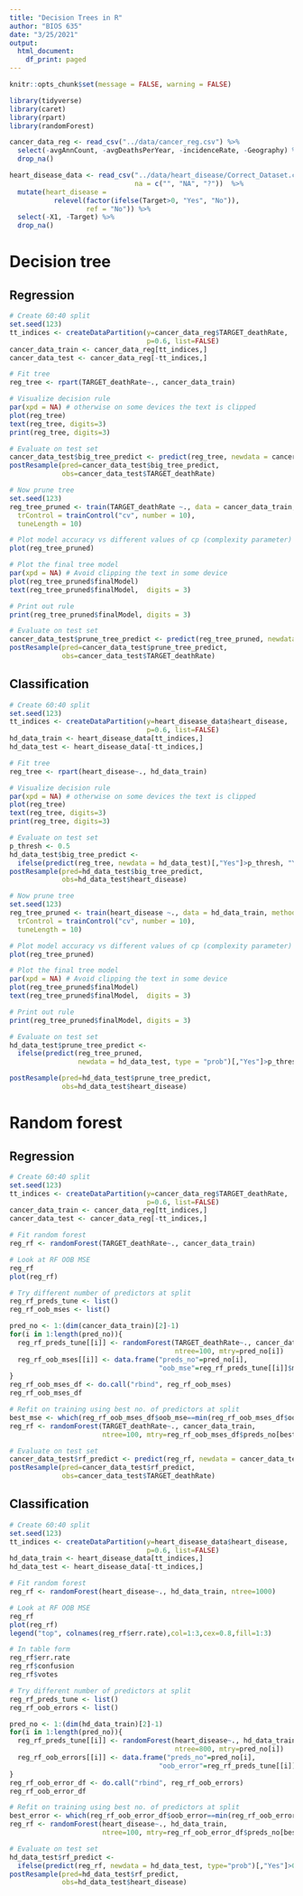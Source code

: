 ```yaml
---
title: "Decision Trees in R"
author: "BIOS 635"
date: "3/25/2021"
output:
  html_document:
    df_print: paged
---
```


```r
knitr::opts_chunk$set(message = FALSE, warning = FALSE)
```

```r
library(tidyverse)
library(caret)
library(rpart)
library(randomForest)
```

```r
cancer_data_reg <- read_csv("../data/cancer_reg.csv") %>%
  select(-avgAnnCount, -avgDeathsPerYear, -incidenceRate, -Geography) %>%
  drop_na()

heart_disease_data <- read_csv("../data/heart_disease/Correct_Dataset.csv",
                               na = c("", "NA", "?"))  %>%
  mutate(heart_disease = 
           relevel(factor(ifelse(Target>0, "Yes", "No")), 
                   ref = "No")) %>%
  select(-X1, -Target) %>%
  drop_na()
```

# Decision tree
## Regression
```r
# Create 60:40 split
set.seed(123)
tt_indices <- createDataPartition(y=cancer_data_reg$TARGET_deathRate,
                                  p=0.6, list=FALSE)
cancer_data_train <- cancer_data_reg[tt_indices,]
cancer_data_test <- cancer_data_reg[-tt_indices,]

# Fit tree
reg_tree <- rpart(TARGET_deathRate~., cancer_data_train)

# Visualize decision rule
par(xpd = NA) # otherwise on some devices the text is clipped
plot(reg_tree)
text(reg_tree, digits=3)
print(reg_tree, digits=3)

# Evaluate on test set
cancer_data_test$big_tree_predict <- predict(reg_tree, newdata = cancer_data_test)
postResample(pred=cancer_data_test$big_tree_predict, 
             obs=cancer_data_test$TARGET_deathRate)

# Now prune tree 
set.seed(123)
reg_tree_pruned <- train(TARGET_deathRate ~., data = cancer_data_train, method = "rpart",
  trControl = trainControl("cv", number = 10),
  tuneLength = 10)

# Plot model accuracy vs different values of cp (complexity parameter)
plot(reg_tree_pruned)

# Plot the final tree model
par(xpd = NA) # Avoid clipping the text in some device
plot(reg_tree_pruned$finalModel)
text(reg_tree_pruned$finalModel,  digits = 3)

# Print out rule
print(reg_tree_pruned$finalModel, digits = 3)

# Evaluate on test set
cancer_data_test$prune_tree_predict <- predict(reg_tree_pruned, newdata = cancer_data_test)
postResample(pred=cancer_data_test$prune_tree_predict, 
             obs=cancer_data_test$TARGET_deathRate)
```

## Classification
```r
# Create 60:40 split
set.seed(123)
tt_indices <- createDataPartition(y=heart_disease_data$heart_disease,
                                  p=0.6, list=FALSE)
hd_data_train <- heart_disease_data[tt_indices,]
hd_data_test <- heart_disease_data[-tt_indices,]

# Fit tree
reg_tree <- rpart(heart_disease~., hd_data_train)

# Visualize decision rule
par(xpd = NA) # otherwise on some devices the text is clipped
plot(reg_tree)
text(reg_tree, digits=3)
print(reg_tree, digits=3)

# Evaluate on test set
p_thresh <- 0.5
hd_data_test$big_tree_predict <- 
  ifelse(predict(reg_tree, newdata = hd_data_test)[,"Yes"]>p_thresh, "Yes", "No")
postResample(pred=hd_data_test$big_tree_predict, 
             obs=hd_data_test$heart_disease)

# Now prune tree 
set.seed(123)
reg_tree_pruned <- train(heart_disease ~., data = hd_data_train, method = "rpart",
  trControl = trainControl("cv", number = 10),
  tuneLength = 10)

# Plot model accuracy vs different values of cp (complexity parameter)
plot(reg_tree_pruned)

# Plot the final tree model
par(xpd = NA) # Avoid clipping the text in some device
plot(reg_tree_pruned$finalModel)
text(reg_tree_pruned$finalModel,  digits = 3)

# Print out rule
print(reg_tree_pruned$finalModel, digits = 3)

# Evaluate on test set
hd_data_test$prune_tree_predict <-
  ifelse(predict(reg_tree_pruned, 
                 newdata = hd_data_test, type = "prob")[,"Yes"]>p_thresh, "Yes", "No")

postResample(pred=hd_data_test$prune_tree_predict, 
             obs=hd_data_test$heart_disease)
```

# Random forest
## Regression
```r
# Create 60:40 split
set.seed(123)
tt_indices <- createDataPartition(y=cancer_data_reg$TARGET_deathRate,
                                  p=0.6, list=FALSE)
cancer_data_train <- cancer_data_reg[tt_indices,]
cancer_data_test <- cancer_data_reg[-tt_indices,]

# Fit random forest
reg_rf <- randomForest(TARGET_deathRate~., cancer_data_train)

# Look at RF OOB MSE
reg_rf
plot(reg_rf)

# Try different number of predictors at split
reg_rf_preds_tune <- list() 
reg_rf_oob_mses <- list()

pred_no <- 1:(dim(cancer_data_train)[2]-1)
for(i in 1:length(pred_no)){
  reg_rf_preds_tune[[i]] <- randomForest(TARGET_deathRate~., cancer_data_train,
                                         ntree=100, mtry=pred_no[i])
  reg_rf_oob_mses[[i]] <- data.frame("preds_no"=pred_no[i],
                                     "oob_mse"=reg_rf_preds_tune[[i]]$mse[100])
}
reg_rf_oob_mses_df <- do.call("rbind", reg_rf_oob_mses)
reg_rf_oob_mses_df

# Refit on training using best no. of predictors at split
best_mse <- which(reg_rf_oob_mses_df$oob_mse==min(reg_rf_oob_mses_df$oob_mse))
reg_rf <- randomForest(TARGET_deathRate~., cancer_data_train,
                       ntree=100, mtry=reg_rf_oob_mses_df$preds_no[best_mse])

# Evaluate on test set
cancer_data_test$rf_predict <- predict(reg_rf, newdata = cancer_data_test)
postResample(pred=cancer_data_test$rf_predict, 
             obs=cancer_data_test$TARGET_deathRate)
```

## Classification
```r
# Create 60:40 split
set.seed(123)
tt_indices <- createDataPartition(y=heart_disease_data$heart_disease,
                                  p=0.6, list=FALSE)
hd_data_train <- heart_disease_data[tt_indices,]
hd_data_test <- heart_disease_data[-tt_indices,]

# Fit random forest
reg_rf <- randomForest(heart_disease~., hd_data_train, ntree=1000)

# Look at RF OOB MSE
reg_rf
plot(reg_rf)
legend("top", colnames(reg_rf$err.rate),col=1:3,cex=0.8,fill=1:3)

# In table form
reg_rf$err.rate
reg_rf$confusion
reg_rf$votes

# Try different number of predictors at split
reg_rf_preds_tune <- list() 
reg_rf_oob_errors <- list()

pred_no <- 1:(dim(hd_data_train)[2]-1)
for(i in 1:length(pred_no)){
  reg_rf_preds_tune[[i]] <- randomForest(heart_disease~., hd_data_train,
                                         ntree=800, mtry=pred_no[i])
  reg_rf_oob_errors[[i]] <- data.frame("preds_no"=pred_no[i],
                                     "oob_error"=reg_rf_preds_tune[[i]]$err.rate[800, 1])
}
reg_rf_oob_error_df <- do.call("rbind", reg_rf_oob_errors)
reg_rf_oob_error_df

# Refit on training using best no. of predictors at split
best_error <- which(reg_rf_oob_error_df$oob_error==min(reg_rf_oob_error_df$oob_error))
reg_rf <- randomForest(heart_disease~., hd_data_train,
                       ntree=100, mtry=reg_rf_oob_error_df$preds_no[best_error])

# Evaluate on test set
hd_data_test$rf_predict <- 
  ifelse(predict(reg_rf, newdata = hd_data_test, type="prob")[,"Yes"]>0.5, "Yes", "No")
postResample(pred=hd_data_test$rf_predict, 
             obs=hd_data_test$heart_disease)
```